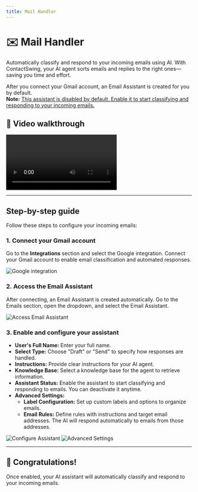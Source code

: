 ```yaml
---
title: Mail Handler
---
```


# ✉️ Mail Handler

Automatically classify and respond to your incoming emails using AI. With ContactSwing, your AI agent sorts emails and replies to the right ones—saving you time and effort.

After you connect your Gmail account, an Email Assistant is created for you by default.  
 **Note:** <u>This assistant is disabled by default. Enable it to start classifying and responding to your incoming emails.</u>

## 🎥 Video walkthrough

<div class="card-video">
  <video src="https://storage.googleapis.com/helpsessionvideos/Contactswing/Videos/configureemails.mp4" autoplay playsinline controls title="How to Configure Incoming Emails"></video>
</div>

---

## Step-by-step guide

Follow these steps to configure your incoming emails:

### 1. Connect your Gmail account

Go to the **Integrations** section and select the Google integration. Connect your Gmail account to enable email classification and automated responses.

<img src="https://storage.googleapis.com/helpsessionvideos/Contactswing/images/integra.jpg" alt="Google integration" />

### 2. Access the Email Assistant

After connecting, an Email Assistant is created automatically. Go to the Emails section, open the dropdown, and select the Email Assistant.

<img src="https://storage.googleapis.com/helpsessionvideos/Contactswing/images/incom2.jpg" alt="Access Email Assistant" />

### 3. Enable and configure your assistant

- **User's Full Name:** Enter your full name.
- **Select Type:** Choose "Draft" or "Send" to specify how responses are handled.
- **Instructions:** Provide clear instructions for your AI agent.
- **Knowledge Base:** Select a knowledge base for the agent to retrieve information.
- **Assistant Status:** Enable the assistant to start classifying and responding to emails. You can deactivate it anytime.
- **Advanced Settings:**
  - **Label Configuration:** Set up custom labels and options to organize emails.
  - **Email Rules:** Define rules with instructions and target email addresses. The AI will respond automatically to emails from those addresses.

<img src="https://storage.googleapis.com/helpsessionvideos/Contactswing/images/incom1.jpg" alt="Configure Assistant" />
<img src="https://storage.googleapis.com/helpsessionvideos/Contactswing/images/incom3.jpg" alt="Advanced Settings" />

---

## 🎉 Congratulations!

Once enabled, your AI assistant will automatically classify and respond to your incoming emails.
